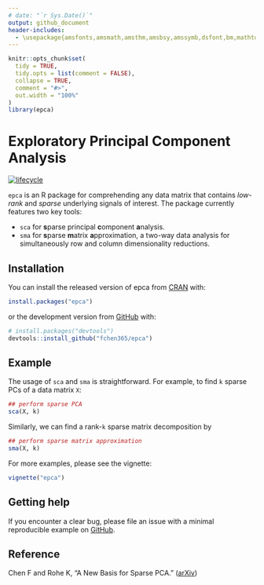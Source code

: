 ```yaml
---
# date: "`r Sys.Date()`"
output: github_document
header-includes:
  - \usepackage{amsfonts,amsmath,amsthm,amsbsy,amssymb,dsfont,bm,mathtools,mathalfa}
---
```


<!-- README.md is generated from README.Rmd. Please edit that file -->

```r
knitr::opts_chunk$set(
  tidy = TRUE, 
  tidy.opts = list(comment = FALSE),
  collapse = TRUE,
  comment = "#>",
  out.width = "100%"
)
library(epca)
```

# Exploratory Principal Component Analysis

<!-- badges: start -->
[![lifecycle](https://img.shields.io/badge/lifecycle-maturing-blue.svg)](https://www.tidyverse.org/lifecycle/#maturing)
<!-- badges: end -->

`epca` is an R package for comprehending any data matrix that contains *low-rank* and *sparse* underlying signals of interest. 
The package currently features two key tools:

* `sca` for **s**parse principal **c**omponent **a**nalysis.
* `sma` for **s**parse **m**atrix **a**pproximation, a two-way data analysis for simultaneously row and column dimensionality reductions.

## Installation

You can install the released version of epca from [CRAN](https://CRAN.R-project.org) with:

``` r
install.packages("epca")
```

or the development version from [GitHub](https://github.com/) with:

``` r
# install.packages("devtools")
devtools::install_github("fchen365/epca")
```
## Example

The usage of `sca` and `sma` is straightforward. For example, to find `k` sparse PCs of a data matrix `X`:
```r
## perform sparse PCA
sca(X, k)
```

Similarly, we can find a rank-`k` sparse matrix decomposition by
```r
## perform sparse matrix approximation
sma(X, k)
```

For more examples, please see the vignette: 
```r
vignette("epca")
```


## Getting help

If you encounter a clear bug, please file an issue with a minimal reproducible example on [GitHub](https://github.com/fchen365/epca/issues). 


## Reference

Chen F and Rohe K, "A New Basis for Sparse PCA." ([arXiv](https://arxiv.org/abs/2007.00596))

